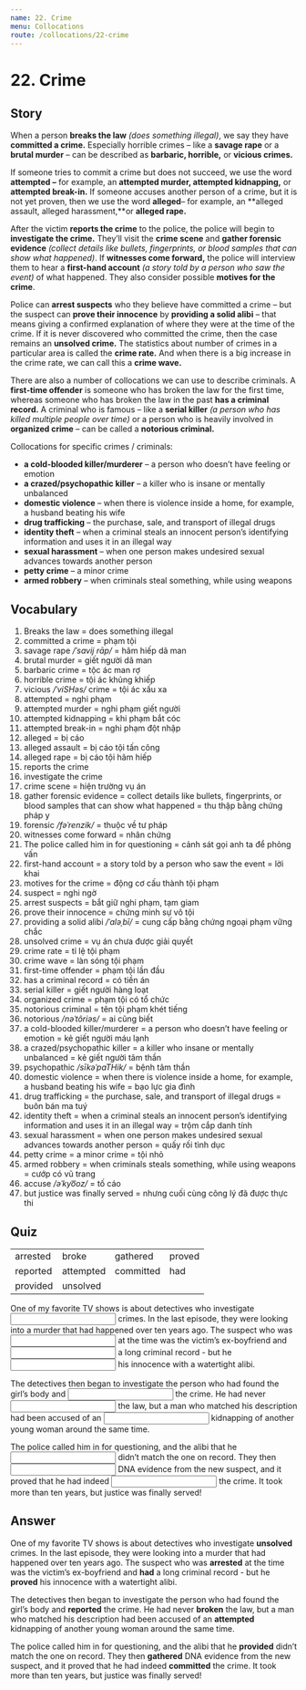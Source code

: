 ```yaml
---
name: 22. Crime
menu: Collocations
route: /collocations/22-crime
---
```


# 22. Crime

## Story

When a person **breaks the law** _(does something illegal)_, we say they have **committed a crime.** Especially horrible crimes – like a **savage rape** or a **brutal murder** – can be described as **barbaric, horrible,** or **vicious crimes.**

If someone tries to commit a crime but does not succeed, we use the word **attempted –** for example, an **attempted murder, attempted kidnapping,** or **attempted break-in.** If someone accuses another person of a crime, but it is not yet proven, then we use the word **alleged**– for example, an **alleged assault, alleged harassment,**or **alleged rape.**

After the victim **reports the crime** to the police, the police will begin to **investigate the crime.** They’ll visit the **crime scene** and **gather forensic evidence** _(collect details like bullets, fingerprints, or blood samples that can show what happened)_. If **witnesses come forward,** the police will interview them to hear a **first-hand account** _(a story told by a person who saw the event)_ of what happened. They also consider possible **motives for the crime**.

Police can **arrest suspects** who they believe have committed a crime – but the suspect can **prove their innocence** by **providing a solid alibi** – that means giving a confirmed explanation of where they were at the time of the crime. If it is never discovered who committed the crime, then the case remains an **unsolved crime.** The statistics about number of crimes in a particular area is called the **crime rate.** And when there is a big increase in the crime rate, we can call this a **crime wave.**

There are also a number of collocations we can use to describe criminals. A **first-time offender** is someone who has broken the law for the first time, whereas someone who has broken the law in the past **has a criminal record.** A criminal who is famous – like a **serial killer** _(a person who has killed multiple people over time)_ or a person who is heavily involved in **organized crime** – can be called a **notorious criminal.**

Collocations for specific crimes / criminals:

- **a cold-blooded killer/murderer** – a person who doesn’t have feeling or emotion
- **a crazed/psychopathic killer** – a killer who is insane or mentally unbalanced
- **domestic violence** – when there is violence inside a home, for example, a husband beating his wife
- **drug trafficking** – the purchase, sale, and transport of illegal drugs
- **identity theft** – when a criminal steals an innocent person’s identifying information and uses it in an illegal way
- **sexual harassment** – when one person makes undesired sexual advances towards another person
- **petty crime** – a minor crime
- **armed robbery** – when criminals steal something, while using weapons

## Vocabulary

1. Breaks the law = does something illegal
2. committed a crime = phạm tội
3. savage rape _/ˈsavij rāp/_ = hãm hiếp dã man
4. brutal murder = giết người dã man
5. barbaric crime = tộc ác man rợ
6. horrible crime = tội ác khủng khiếp
7. vicious _/ˈviSHəs/_ crime = tội ác xấu xa
8. attempted = nghi phạm
9. attempted murder = nghi phạm giết người
10. attempted kidnapping = khi phạm bắt cóc
11. attempted break-in = nghi phạm đột nhập
12. alleged = bị cáo
13. alleged assault = bị cáo tội tấn công
14. alleged rape = bị cáo tội hãm hiếp
15. reports the crime
16. investigate the crime
17. crime scene = hiện trường vụ án
18. gather forensic evidence = collect details like bullets, fingerprints, or blood samples that can show what happened = thu thập bằng chứng pháp y
19. forensic _/fəˈrenzik/_ = thuộc về tư pháp
20. witnesses come forward = nhân chứng
21. The police called him in for questioning = cảnh sát gọi anh ta để phỏng vấn
22. first-hand account = a story told by a person who saw the event = lời khai
23. motives for the crime = động cơ cấu thành tội phạm
24. suspect = nghi ngờ
25. arrest suspects = bắt giữ nghi phạm, tạm giam
26. prove their innocence = chứng minh sự vô tội
27. providing a solid alibi _/ˈaləˌbī/_ = cung cấp bằng chứng ngoại phạm vững chắc
28. unsolved crime = vụ án chưa được giải quyết
29. crime rate = tỉ lệ tội phạm
30. crime wave = làn sóng tội phạm
31. first-time offender = phạm tội lần đầu
32. has a criminal record = có tiền án
33. serial killer = giết người hàng loạt
34. organized crime = phạm tội có tổ chức
35. notorious criminal = tên tội phạm khét tiếng
36. notorious _/nəˈtôriəs/_ = ai cũng biết
37. a cold-blooded killer/murderer =
    a person who doesn’t have feeling or emotion = kẻ giết người máu lạnh
38. a crazed/psychopathic killer = a killer who insane or mentally unbalanced = kẻ giết người tâm thần
39. psychopathic _/sīkəˈpaTHik/_ = bệnh tâm thần
40. domestic violence = when there is violence inside a home, for example, a husband beating his wife = bạo lực gia đình
41. drug trafficking = the purchase, sale, and transport of illegal drugs = buôn bán ma tuý
42. identity theft = when a criminal steals an innocent person’s identifying information and uses it in an illegal way = trộm cắp danh tính
43. sexual harassment = when one person makes undesired sexual advances towards another person = quấy rối tình dục
44. petty crime = a minor crime = tội nhỏ
45. armed robbery = when criminals steals something, while using weapons = cướp có vũ trang
46. accuse _/əˈkyo͞oz/_ = tố cáo
47. but justice was finally served = nhưng cuối cùng công lý đã được thực thi

## Quiz

|          |           |           |        |
| -------- | --------- | --------- | ------ |
| arrested | broke     | gathered  | proved |
| reported | attempted | committed | had    |
| provided | unsolved  |

One of my favorite TV shows is about detectives who investigate <input className="input small-input"/> crimes. In the last episode, they were looking into a murder that had happened over ten years ago. The suspect who was <input className="input small-input"/> at the time was the victim’s ex-boyfriend and <input className="input small-input"/> a long criminal record - but he <input className="input small-input"/> his innocence with a watertight alibi.

The detectives then began to investigate the person who had found the girl’s body and <input className="input small-input"/> the crime. He had never <input className="input small-input"/> the law, but a man who matched his description had been accused of an <input className="input small-input"/> kidnapping of another young woman around the same time.

The police called him in for questioning, and the alibi that he <input className="input small-input"/> didn’t match the one on record. They then <input className="input small-input"/> DNA evidence from the new suspect, and it proved that he had indeed <input className="input small-input"/> the crime. It took more than ten years, but justice was finally served!

## Answer

One of my favorite TV shows is about detectives who investigate **unsolved** crimes. In the last episode, they were looking into a murder that had happened over ten years ago. The suspect who was **arrested** at the time was the victim’s ex-boyfriend and **had** a long criminal record - but he **proved** his innocence with a watertight alibi.

The detectives then began to investigate the person who had found the girl’s body and **reported** the crime. He had never **broken** the law, but a man who matched his description had been accused of an **attempted** kidnapping of another young woman around the same time.

The police called him in for questioning, and the alibi that he **provided** didn’t match the one on record. They then **gathered** DNA evidence from the new suspect, and it proved that he had indeed **committed** the crime. It took more than ten years, but justice was finally served!

